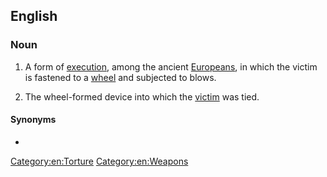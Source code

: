 ==English==

===Noun===
{{wikipedia}}
{{en-noun|head=[[break]]ing [[wheel]]}}

# {{lb|en|chiefly|historical}} A form of [[execution]], among the ancient [[Europeans]], in which the victim is fastened to a [[wheel]] and subjected to blows.
# The wheel-formed device into which the [[victim]] was tied.

====Synonyms====
* {{l|en|Catherine wheel}}

[[Category:en:Torture]]
[[Category:en:Weapons]]